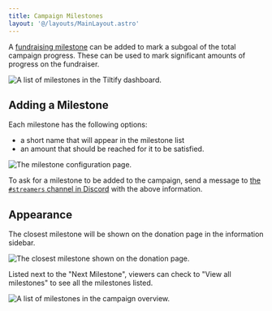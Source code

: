 ```yaml
---
title: Campaign Milestones
layout: '@/layouts/MainLayout.astro'
---
```



A [fundraising milestone](https://info.tiltify.com/support/solutions/articles/43000008808-adding-milestones) can be added to mark a subgoal of the total campaign progress. These can be used to mark significant amounts of progress on the fundraiser.

<img src={tiltify_milestones_list} alt="A list of milestones in the Tiltify dashboard."/>

## Adding a Milestone

Each milestone has the following options:
- a short name that will appear in the milestone list
- an amount that should be reached for it to be satisfied.

<img src={tiltify_milestones_options} alt="The milestone configuration page."/>

To ask for a milestone to be added to the campaign, send a message to [the `#streamers` channel in Discord](https://discord.theframedrops.com) with the above information.

## Appearance

The closest milestone will be shown on the donation page in the information sidebar.

<img src={next_milestone} alt="The closest milestone shown on the donation page."/>

Listed next to the "Next Milestone", viewers can check to "View all milestones" to see all the milestones listed.

<img src={all_milestones} alt="A list of milestones in the campaign overview."/>
